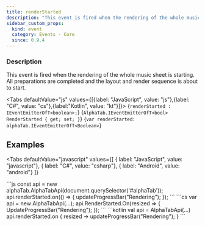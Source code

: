 ```yaml
---
title: renderStarted
description: "This event is fired when the rendering of the whole music sheet is starting."
sidebar_custom_props:
  kind: event
  category: Events - Core
  since: 0.9.4
---
```



<SinceBadge since="0.9.4" />

### Description
This event is fired when the rendering of the whole music sheet is starting. All preparations are completed and the layout and render sequence is about to start.

<Tabs defaultValue="js" values={[{label: "JavaScript", value: "js"},{label: "C#", value: "cs"},{label:"Kotlin", value: "kt"}]}>
<TabItem value="js">
<CodeBlock language="ts">{`renderStarted : IEventEmitterOfT<boolean>;`}</CodeBlock>
</TabItem>
<TabItem value="cs">
<CodeBlock language="csharp">{`AlphaTab.IEventEmitterOfT<bool> RenderStarted { get; set; }`}</CodeBlock>
</TabItem>
<TabItem value="kt">
<CodeBlock language="kotlin">{`var renderStarted: alphaTab.IEventEmitterOfT<Boolean>`}</CodeBlock>
</TabItem>
</Tabs>


## Examples

<Tabs
    defaultValue="javascript"
    values={[
      { label: "JavaScript", value: "javascript"},
      { label: "C#", value: "csharp"},
      { label: "Android", value: "android"}
    ]}
>
<TabItem value="javascript">
```js
const api = new alphaTab.AlphaTabApi(document.querySelector('#alphaTab'));
api.renderStarted.on(() => {
    updateProgressBar("Rendering");
});
```
</TabItem>
<TabItem value="csharp">
```cs
var api = new AlphaTabApi<MyControl>(...);
api.RenderStarted.On(resized =>
{
    UpdateProgressBar("Rendering");
});
```
</TabItem>
<TabItem value="android">
```kotlin
val api = AlphaTabApi<MyControl>(...)
api.renderStarted.on { resized ->
    updateProgressBar("Rendering");
}
```
</TabItem>
</Tabs>

